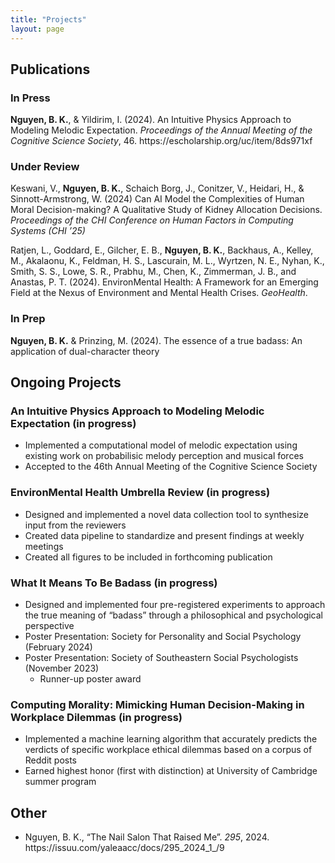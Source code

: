 ```yaml
---
title: "Projects"
layout: page
---
```


## Publications
### In Press
**Nguyen, B. K.**, & Yildirim, I. (2024). An Intuitive Physics Approach to Modeling Melodic Expectation. *Proceedings of the Annual Meeting of the Cognitive Science Society*, 46. https://escholarship.org/uc/item/8ds971xf

### Under Review
Keswani, V., **Nguyen, B. K.**, Schaich Borg, J., Conitzer, V., Heidari, H., & Sinnott-Armstrong, W. (2024) Can AI Model the Complexities of Human Moral Decision-making? A Qualitative Study of Kidney Allocation Decisions. *Proceedings of the CHI Conference on Human Factors in Computing Systems (CHI '25)*

Ratjen, L., Goddard, E., Gilcher, E. B., **Nguyen, B. K.**, Backhaus, A., Kelley, M., Akalaonu, K., Feldman, H. S., Lascurain, M. L., Wyrtzen, N. E., Nyhan, K., Smith, S. S., Lowe, S. R., Prabhu, M., Chen, K., Zimmerman, J. B., and Anastas, P. T. (2024). EnvironMental Health: A Framework for an Emerging Field at the Nexus of Environment and Mental Health Crises. *GeoHealth*.

### In Prep
**Nguyen, B. K.** & Prinzing, M. (2024). The essence of a true badass: An application of dual-character theory

## Ongoing Projects
### An Intuitive Physics Approach to Modeling Melodic Expectation (in progress)
- Implemented a computational model of melodic expectation using existing work on probabilisic melody perception and musical forces
- Accepted to the 46th Annual Meeting of the Cognitive Science Society

### EnvironMental Health Umbrella Review (in progress)
- Designed and implemented a novel data collection tool to synthesize input from the reviewers
- Created data pipeline to standardize and present findings at weekly meetings
- Created all figures to be included in forthcoming publication

### What It Means To Be Badass (in progress)
- Designed and implemented four pre-registered experiments to approach the true meaning of “badass” through a philosophical and psychological perspective
- Poster Presentation: Society for Personality and Social Psychology (February 2024)
- Poster Presentation: Society of Southeastern Social Psychologists (November 2023)
    - Runner-up poster award

### Computing Morality: Mimicking Human Decision-Making in Workplace Dilemmas (in progress)
- Implemented a machine learning algorithm that accurately predicts the verdicts of specific workplace ethical dilemmas based on a corpus of Reddit posts
- Earned highest honor (first with distinction) at University of Cambridge summer program

## Other
- Nguyen, B. K., "The Nail Salon That Raised Me". *295*, 2024. https://issuu.com/yaleaacc/docs/295_2024_1_/9
